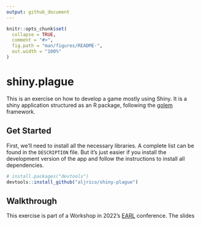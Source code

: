 ```yaml
---
output: github_document
---
```


<!-- README.md is generated from README.Rmd. Please edit that file -->

```r
knitr::opts_chunk$set(
  collapse = TRUE,
  comment = "#>",
  fig.path = "man/figures/README-",
  out.width = "100%"
)
```

# shiny.plague

This is an exercise on how to develop a game mostly using Shiny. It is a shiny application structured as an R package, following the [golem](https://github.com/ThinkR-open/golem) framework.

## Get Started

First, we'll need to install all the necessary libraries. A complete list can be found in the `DESCRIPTION` file. But it's just easier if you install the development version of the app and follow the instructions to install all dependencies.

``` r
# install.packages("devtools")
devtools::install_github("aljrico/shiny-plague")
```

## Walkthrough

This exercise is part of a Workshop in 2022's [EARL](https://www.ascent.io/earl) conference. The slides 